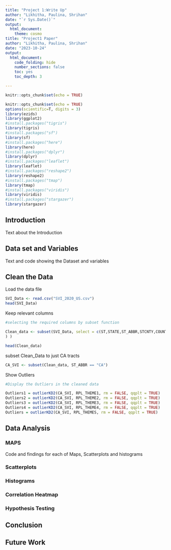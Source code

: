 ```yaml
---
title: "Project 1:Write Up"
author: "Likhitha, Paulina, Shrihan"
date: "`r Sys.Date()`"
output:
  html_document:
    theme: cosmo
title: "Project1 Paper"
author: "Likhitha, Paulina, Shrihan"
date: "2023-10-24"
output:
  html_document:
    code_folding: hide
    number_sections: false
    toc: yes
    toc_depth: 3

---
```


```r
knitr::opts_chunk$set(echo = TRUE)
```

```r

knitr::opts_chunk$set(echo = TRUE)
options(scientific=T, digits = 3) 
library(ezids)
library(ggplot2)
#install.packages("tigris")
library(tigris)
#install.packages("sf")
library(sf)
#install.packages("here")
library(here)
#install.packages("dplyr")
library(dplyr)
#install.packages("leaflet")
library(leaflet)
#install.packages("reshape2")
library(reshape2)
#install.packages("tmap")
library(tmap)
#install.packages("viridis")
library(viridis)
#install.packages("stargazer")
library(stargazer)
```

## Introduction


Text about the Introduction

## Data set and Variables 

Text and code showing the Dataset and variables

## Clean the Data

Load the data file


```r
SVI_Data <- read.csv("SVI_2020_US.csv")
head(SVI_Data)
```

Keep relevant columns

```r

#selecting the required columns by subset function

Clean_data <- subset(SVI_Data, select = c(ST,STATE,ST_ABBR,STCNTY,COUNTY,FIPS,LOCATION,AREA_SQMI,EPL_POV150,	EPL_UNEMP,	EPL_HBURD,	EPL_NOHSDP,	EPL_UNINSUR,	SPL_THEME1,	RPL_THEME1,	EPL_AGE65,	EPL_AGE17,	EPL_DISABL,	EPL_SNGPNT,	EPL_LIMENG,	SPL_THEME2,	RPL_THEME2,	EPL_MINRTY,	SPL_THEME3,	RPL_THEME3, E_MINRTY, EP_HISP, EP_ASIAN, EP_AIAN, EPL_MUNIT,	EPL_MOBILE,	EPL_CROWD,	EPL_NOVEH,	EPL_GROUPQ,	SPL_THEME4,	RPL_THEME4,	SPL_THEMES,	RPL_THEMES, E_AGE65, EP_POV150, EP_AGE65, EP_NOHSDP
) )

head(Clean_data)


```


subset Clean_Data to just CA tracts
```r
CA_SVI <- subset(Clean_data, ST_ABBR == "CA")
```


Show Outliers
```r
#Display the Outliers in the cleaned data

Outliers1 = outlierKD2(CA_SVI, RPL_THEME1, rm = FALSE, qqplt = TRUE)
Outliers2 = outlierKD2(CA_SVI, RPL_THEME2, rm = FALSE, qqplt = TRUE)
Outliers3 = outlierKD2(CA_SVI, RPL_THEME3, rm = FALSE, qqplt = TRUE)
Outliers4 = outlierKD2(CA_SVI, RPL_THEME4, rm = FALSE, qqplt = TRUE)
Outliers = outlierKD2(CA_SVI, RPL_THEMES, rm = FALSE, qqplt = TRUE)

```

## Data Analysis {.tabset}

### MAPS
Code and findings for each of Maps, Scatterplots and histograms 

### Scatterplots 

### Histograms

### Correlation Heatmap


### Hypothesis Testing

## Conclusion

## Future Work


